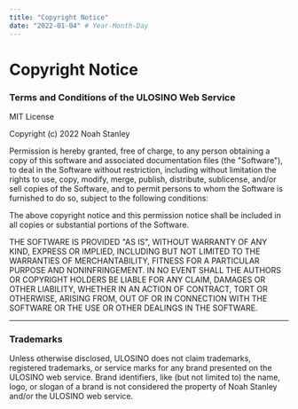 ```yaml
---
title: "Copyright Notice"
date: "2022-01-04" # Year-Month-Day
---
```


# Copyright Notice

### Terms and Conditions of the ULOSINO Web Service

MIT License

Copyright (c) 2022 Noah Stanley

Permission is hereby granted, free of charge, to any person obtaining a copy
of this software and associated documentation files (the "Software"), to deal
in the Software without restriction, including without limitation the rights
to use, copy, modify, merge, publish, distribute, sublicense, and/or sell
copies of the Software, and to permit persons to whom the Software is
furnished to do so, subject to the following conditions:

The above copyright notice and this permission notice shall be included in all
copies or substantial portions of the Software.

THE SOFTWARE IS PROVIDED "AS IS", WITHOUT WARRANTY OF ANY KIND, EXPRESS OR
IMPLIED, INCLUDING BUT NOT LIMITED TO THE WARRANTIES OF MERCHANTABILITY,
FITNESS FOR A PARTICULAR PURPOSE AND NONINFRINGEMENT. IN NO EVENT SHALL THE
AUTHORS OR COPYRIGHT HOLDERS BE LIABLE FOR ANY CLAIM, DAMAGES OR OTHER
LIABILITY, WHETHER IN AN ACTION OF CONTRACT, TORT OR OTHERWISE, ARISING FROM,
OUT OF OR IN CONNECTION WITH THE SOFTWARE OR THE USE OR OTHER DEALINGS IN THE
SOFTWARE.

---

### Trademarks

Unless otherwise disclosed, ULOSINO does not claim trademarks, registered trademarks, or service marks for any brand presented on the ULOSINO web service. Brand identifiers, like (but not limited to) the name, logo, or slogan of a brand is not considered the property of Noah Stanley and/or the ULOSINO web service.
